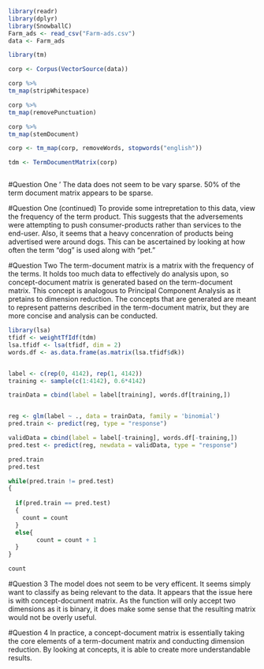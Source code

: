 ```{r}
library(readr)
library(dplyr)
library(SnowballC)
Farm_ads <- read_csv("Farm-ads.csv")
data <- Farm_ads
```

```{r}
library(tm)

corp <- Corpus(VectorSource(data))

corp %>% 
tm_map(stripWhitespace) 

corp %>% 
tm_map(removePunctuation) 

corp %>% 
tm_map(stemDocument)

corp <- tm_map(corp, removeWords, stopwords("english"))

tdm <- TermDocumentMatrix(corp) 



```
#Question One '
The data does not seem to be vary sparse. 50% of the term document matrix appears to be sparse. 

#Question One (continued)
To provide some intrepretation to this data, view the frequency of the term product. This suggests that the adversements were attempting to push consumer-products rather than services to the end-user. Also, it seems that a heavy concenration of products being advertised were around dogs. This can be ascertained by looking at how often the term "dog" is used along with "pet."

#Question Two
The term-document matrix is a matrix with the frequency of the terms. It holds too much data to effectively do analysis upon, so concept-document matrix is generated based on the term-document matrix. This concept is analogous to Principal Component Analysis as it pretains to dimension reduction. The concepts that are generated are meant to represent patterns described in the term-document matrix, but they are more concise and analysis can be conducted. 


```{r}
library(lsa)
tfidf <- weightTfIdf(tdm)
lsa.tfidf <- lsa(tfidf, dim = 2)
words.df <- as.data.frame(as.matrix(lsa.tfidf$dk))


label <- c(rep(0, 4142), rep(1, 4142))
training <- sample(c(1:4142), 0.6*4142)

trainData = cbind(label = label[training], words.df[training,])


reg <- glm(label ~ ., data = trainData, family = 'binomial')
pred.train <- predict(reg, type = "response")

validData = cbind(label = label[-training], words.df[-training,])
pred.test <- predict(reg, newdata = validData, type = "response")

pred.train
pred.test

while(pred.train != pred.test)
{
  
  if(pred.train == pred.test)
  {
    count = count
  }
  else{
        count = count + 1
  }
}

count
```
#Question 3
The model does not seem to be very efficent. It seems simply want to classify as being relevant to the data. It appears that the issue here is with concept-document matrix. As the function will only accept two dimensions as it is binary, it does make some sense that the resulting matrix would not be overly useful. 

#Question 4
In practice, a concept-document matrix is essentially taking the core elements of a term-document matrix and conducting dimension reduction. By looking at concepts, it is able to create more understandable results. 


